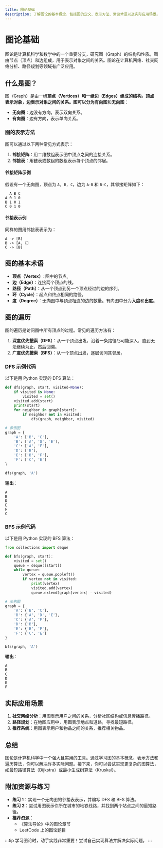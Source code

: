 ```yaml
---
title: 图论基础
description: 了解图论的基本概念，包括图的定义、表示方法、常见术语以及实际应用场景。适合初学者入门学习。
---
```


# 图论基础

图论是计算机科学和数学中的一个重要分支，研究图（Graph）的结构和性质。图由节点（顶点）和边组成，用于表示对象之间的关系。图论在计算机网络、社交网络分析、路径规划等领域有广泛应用。

## 什么是图？

图（Graph）是由一组**顶点（Vertices）**和一组**边（Edges）**组成的结构。顶点表示对象，边表示对象之间的关系。图可以分为**有向图**和**无向图**：

- **无向图**：边没有方向，表示双向关系。
- **有向图**：边有方向，表示单向关系。

### 图的表示方法

图可以通过以下两种常见方式表示：

1. **邻接矩阵**：用二维数组表示图中顶点之间的连接关系。
2. **邻接表**：用链表或数组的数组表示每个顶点的邻居。

#### 邻接矩阵示例

假设有一个无向图，顶点为 `A, B, C`，边为 `A-B` 和 `B-C`，其邻接矩阵如下：

```plaintext
  A B C
A 0 1 0
B 1 0 1
C 0 1 0
```

#### 邻接表示例

同样的图用邻接表表示为：

```plaintext
A -> [B]
B -> [A, C]
C -> [B]
```

## 图的基本术语

- **顶点（Vertex）**：图中的节点。
- **边（Edge）**：连接两个顶点的线。
- **路径（Path）**：从一个顶点到另一个顶点经过的边的序列。
- **环（Cycle）**：起点和终点相同的路径。
- **度（Degree）**：无向图中与顶点相连的边的数量。有向图中分为**入度**和**出度**。

## 图的遍历

图的遍历是访问图中所有顶点的过程。常见的遍历方法有：

1. **深度优先搜索（DFS）**：从一个顶点出发，沿着一条路径尽可能深入，直到无法继续为止，然后回溯。
2. **广度优先搜索（BFS）**：从一个顶点出发，逐层访问其邻居。

### DFS 示例代码

以下是用 Python 实现的 DFS 算法：

```python
def dfs(graph, start, visited=None):
    if visited is None:
        visited = set()
    visited.add(start)
    print(start)
    for neighbor in graph[start]:
        if neighbor not in visited:
            dfs(graph, neighbor, visited)

# 示例图
graph = {
    'A': ['B', 'C'],
    'B': ['A', 'D', 'E'],
    'C': ['A', 'F'],
    'D': ['B'],
    'E': ['B', 'F'],
    'F': ['C', 'E']
}

dfs(graph, 'A')
```

**输出**：
```
A
B
D
E
F
C
```

### BFS 示例代码

以下是用 Python 实现的 BFS 算法：

```python
from collections import deque

def bfs(graph, start):
    visited = set()
    queue = deque([start])
    while queue:
        vertex = queue.popleft()
        if vertex not in visited:
            print(vertex)
            visited.add(vertex)
            queue.extend(graph[vertex] - visited)

# 示例图
graph = {
    'A': {'B', 'C'},
    'B': {'A', 'D', 'E'},
    'C': {'A', 'F'},
    'D': {'B'},
    'E': {'B', 'F'},
    'F': {'C', 'E'}
}

bfs(graph, 'A')
```

**输出**：
```
A
B
C
D
E
F
```

## 实际应用场景

1. **社交网络分析**：用图表示用户之间的关系，分析社区结构或信息传播路径。
2. **路径规划**：在地图应用中，用图表示地点和道路，寻找最短路径。
3. **推荐系统**：用图表示用户和物品之间的关系，推荐相关物品。

## 总结

图论是计算机科学中一个强大且实用的工具。通过学习图的基本概念、表示方法和遍历算法，你可以解决许多实际问题。接下来，你可以尝试实现更复杂的图算法，如最短路径算法（Dijkstra）或最小生成树算法（Kruskal）。

## 附加资源与练习

- **练习 1**：实现一个无向图的邻接表表示，并编写 DFS 和 BFS 算法。
- **练习 2**：尝试用图表示你所在城市的地铁线路，并找到两个站点之间的最短路径。
- **推荐资源**：
  - 《算法导论》中的图论章节
  - LeetCode 上的图论题目

:::tip
学习图论时，动手实践非常重要！尝试自己实现算法并解决实际问题。
:::